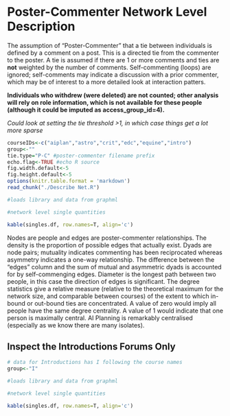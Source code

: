 <style type="text/css">
table {
   max-width: 95%;
   border: 1px solid #ccc;
}
 
th {
  background-color: #000000;
  color: #ffffff;
}
 
td {
  background-color: #dcdcdc;
}
</style>

Poster-Commenter Network Level Description
========================================================

The assumption of "Poster-Commenter" that a tie between individuals is defined by a comment on a post. This is a directed tie from the commenter to the poster. A tie is assumed if there are 1 or more comments and ties are **not** weighted by the number of comments. Self-commenting (loops) are ignored; self-comments may indicate a discussion with a prior commenter, which may be of interest to a more detailed look at interaction patters.

__Individuals who withdrew (were deleted) are not counted; other analysis will rely on role information, which is not available for these people (although it could be imputed as access_group_id=4).__

_Could look at setting the tie threshold >1, in which case things get a lot more sparse_

```r
courseIDs<-c("aiplan","astro","crit","edc","equine","intro")
group<-""
tie.type="P-C" #poster-commenter filename prefix
echo.flag<-TRUE #echo R source
fig.width.default<-5
fig.height.default<-5
options(knitr.table.format = 'markdown')
read_chunk("./Describe Net.R")
```

```r
#loads library and data from graphml
```

```r
#network level single quantities
```

```r
kable(singles.df, row.names=T, align='c')
```

Nodes are people and edges are poster-commenter relationships. The density is the proportion of possible edges that actually exist. Dyads are node pairs; mutuality indicates commenting has been reciprocated whereas asymmetry indicates a one-way relationship. The difference between the "edges" column and the sum of mutual and asymmetric dyads is accounted for by self-commenging edges. Diameter is the longest path between two people, in this case the direction of edges is significant. The degree statistics give a relative measure (relative to the theoretical maximum for the network size, and comparable between courses) of the extent to which in-bound or out-bound ties are concentrated. A value of zero would imply all people have the same degree centrality. A value of 1 would indicate that one person is maximally central. AI Planning is remarkably centralised (especially as we know there are many isolates).

## Inspect the Introductions Forums Only
```r
# data for Introductions has I following the course names
group<-"I"
```

```r
#loads library and data from graphml
```

```r
#network level single quantities
```

```r
kable(singles.df, row.names=T, align='c')
```
